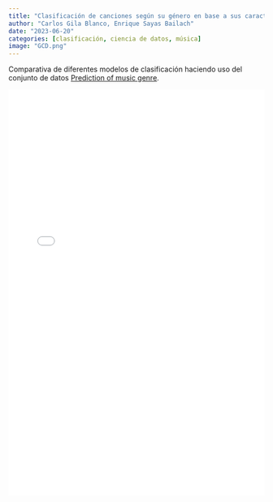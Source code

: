 ---
title: "Clasificación de canciones según su género en base a sus características"
author: "Carlos Gila Blanco, Enrique Sayas Bailach"
date: "2023-06-20"
categories: [clasificación, ciencia de datos, música]
image: "GCD.png"
---

Comparativa de diferentes modelos de clasificación haciendo uso del conjunto de datos [Prediction of music genre](https://www.kaggle.com/datasets/vicsuperman/prediction-of-music-genre).

![](Tarea%20PF2.pdf){width="100%" height="800px"}
